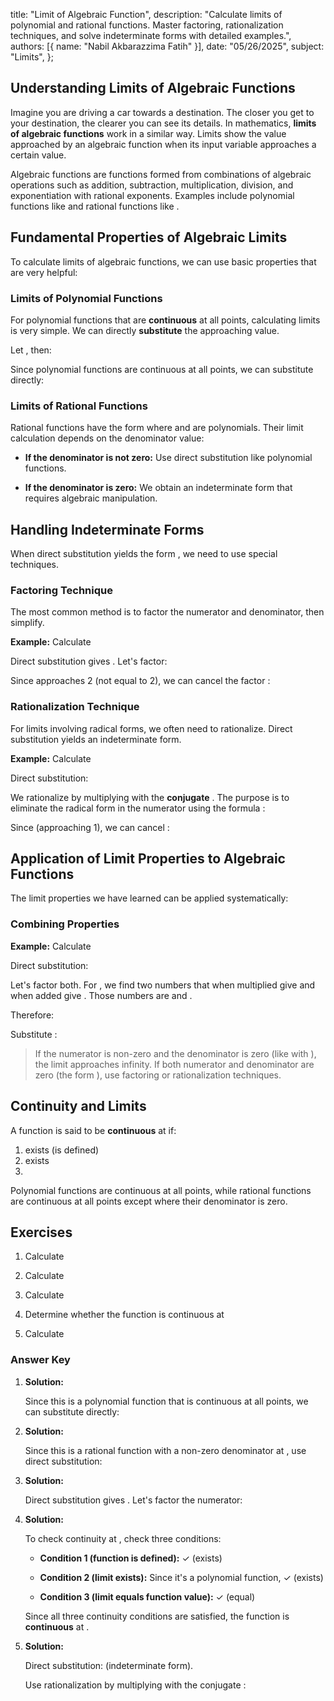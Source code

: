    title: "Limit of Algebraic Function",
   description: "Calculate limits of polynomial and rational functions. Master factoring, rationalization techniques, and solve indeterminate forms with detailed examples.",
   authors: [{ name: "Nabil Akbarazzima Fatih" }],
   date: "05/26/2025",
   subject: "Limits",
};

## Understanding Limits of Algebraic Functions

Imagine you are driving a car towards a destination. The closer you get to your destination, the clearer you can see its details. In mathematics, **limits of algebraic functions** work in a similar way. Limits show the value approached by an algebraic function when its input variable approaches a certain value.

Algebraic functions are functions formed from combinations of algebraic operations such as addition, subtraction, multiplication, division, and exponentiation with rational exponents. Examples include polynomial functions like <InlineMath math="f(x) = x^2 + 3x - 2" /> and rational functions like <InlineMath math="g(x) = \frac{x + 1}{x - 2}" />.

## Fundamental Properties of Algebraic Limits

To calculate limits of algebraic functions, we can use basic properties that are very helpful:

### Limits of Polynomial Functions

For polynomial functions that are **continuous** at all points, calculating limits is very simple. We can directly **substitute** the approaching value.

Let <InlineMath math="f(x) = x^4 - 5x^3 + x^2 - 7" />, then:

<BlockMath math="\lim_{x \to 2} f(x) = \lim_{x \to 2} (x^4 - 5x^3 + x^2 - 7)" />

Since polynomial functions are continuous at all points, we can substitute directly:

<BlockMath math="= 2^4 - 5(2^3) + 2^2 - 7 = 16 - 40 + 4 - 7 = -27" />

### Limits of Rational Functions

Rational functions have the form <InlineMath math="\frac{P(x)}{Q(x)}" /> where <InlineMath math="P(x)" /> and <InlineMath math="Q(x)" /> are polynomials. Their limit calculation depends on the denominator value:

- **If the denominator is not zero:** Use direct substitution like polynomial functions.

- **If the denominator is zero:** We obtain an indeterminate form that requires algebraic manipulation.

## Handling Indeterminate Forms

When direct substitution yields the form <InlineMath math="\frac{0}{0}" />, we need to use special techniques.

### Factoring Technique

The most common method is to factor the numerator and denominator, then simplify.

**Example:** Calculate <InlineMath math="\lim_{x \to 2} \frac{x^2 - 4}{x - 2}" />

Direct substitution gives <InlineMath math="\frac{0}{0}" />. Let's factor:

<div className="flex flex-col gap-4">
<BlockMath math="x^2 - 4 = (x + 2)(x - 2)" />
<BlockMath math="\lim_{x \to 2} \frac{x^2 - 4}{x - 2} = \lim_{x \to 2} \frac{(x + 2)(x - 2)}{x - 2}" />
</div>

Since <InlineMath math="x" /> approaches 2 (not equal to 2), we can cancel the factor <InlineMath math="(x - 2)" />:

<BlockMath math="= \lim_{x \to 2} (x + 2) = 2 + 2 = 4" />

### Rationalization Technique

For limits involving radical forms, we often need to rationalize. Direct substitution yields an indeterminate form.

**Example:** Calculate <InlineMath math="\lim_{x \to 1} \frac{\sqrt{x} - 1}{x - 1}" />

Direct substitution:

<div className="flex flex-col gap-4">
<BlockMath math="\frac{\sqrt{1} - 1}{1 - 1} = \frac{1 - 1}{0} = \frac{0}{0} \text{ (indeterminate form)}" />
</div>

We rationalize by multiplying with the **conjugate** <InlineMath math="\sqrt{x} + 1" />. The purpose is to eliminate the radical form in the numerator using the formula <InlineMath math="(a-b)(a+b) = a^2 - b^2" />:

<div className="flex flex-col gap-4">
<BlockMath math="\lim_{x \to 1} \frac{\sqrt{x} - 1}{x - 1} \cdot \frac{\sqrt{x} + 1}{\sqrt{x} + 1}" />
<BlockMath math="= \lim_{x \to 1} \frac{(\sqrt{x} - 1)(\sqrt{x} + 1)}{(x - 1)(\sqrt{x} + 1)}" />
<BlockMath math="= \lim_{x \to 1} \frac{(\sqrt{x})^2 - 1^2}{(x - 1)(\sqrt{x} + 1)} = \lim_{x \to 1} \frac{x - 1}{(x - 1)(\sqrt{x} + 1)}" />
</div>

Since <InlineMath math="x \neq 1" /> (approaching 1), we can cancel <InlineMath math="(x - 1)" />:

<BlockMath math="= \lim_{x \to 1} \frac{1}{\sqrt{x} + 1} = \frac{1}{\sqrt{1} + 1} = \frac{1}{1 + 1} = \frac{1}{2}" />

## Application of Limit Properties to Algebraic Functions

The limit properties we have learned can be applied systematically:

### Combining Properties

**Example:** Calculate <InlineMath math="\lim_{x \to 3} \frac{x^2 - 9}{x^2 + 2x - 15}" />

Direct substitution:

<div className="flex flex-col gap-4">
<BlockMath math="\frac{3^2 - 9}{3^2 + 2(3) - 15} = \frac{9 - 9}{9 + 6 - 15} = \frac{0}{0} \text{ (indeterminate form)}" /> 
</div>

Let's factor both. For <InlineMath math="x^2 + 2x - 15" />, we find two numbers that when multiplied give <InlineMath math="-15" /> and when added give <InlineMath math="2" />. Those numbers are <InlineMath math="5" /> and <InlineMath math="-3" />.

<div className="flex flex-col gap-4">
<BlockMath math="x^2 - 9 = (x - 3)(x + 3)" />
<BlockMath math="x^2 + 2x - 15 = x^2 + 5x - 3x - 15 = x(x + 5) - 3(x + 5) = (x - 3)(x + 5)" />
</div>

Therefore:

<div className="flex flex-col gap-4">
<BlockMath math="\lim_{x \to 3} \frac{(x - 3)(x + 3)}{(x - 3)(x + 5)} = \lim_{x \to 3} \frac{x + 3}{x + 5}" />
</div>

Substitute <InlineMath math="x = 3" />: <InlineMath math="\frac{3 + 3}{3 + 5} = \frac{6}{8} = \frac{3}{4}" />

> If the numerator is non-zero and the denominator is zero (like <InlineMath math="\frac{a}{0}" /> with <InlineMath math="a \neq 0" />), the limit approaches infinity. If both numerator and denominator are zero (the form <InlineMath math="\frac{0}{0}" />), use factoring or rationalization techniques.

## Continuity and Limits

A function <InlineMath math="f" /> is said to be **continuous** at <InlineMath math="x = c" /> if:

1. <InlineMath math="f(c)" /> exists (is defined)
2. <InlineMath math="\lim_{x \to c} f(x)" /> exists  
3. <InlineMath math="\lim_{x \to c} f(x) = f(c)" />

Polynomial functions are continuous at all points, while rational functions are continuous at all points except where their denominator is zero.

## Exercises

1. Calculate <InlineMath math="\lim_{x \to 2} (x^4 - 5x^3 + x^2 - 7)" />

2. Calculate <InlineMath math="\lim_{x \to 2} \frac{x^2 - 6x + 8}{x^2 + 16x + 28}" />

3. Calculate <InlineMath math="\lim_{x \to 1} \frac{x^2 - 2x + 1}{x - 1}" />

4. Determine whether the function <InlineMath math="f(x) = x^2 - 2x + 1" /> is continuous at <InlineMath math="x = 1" />

5. Calculate <InlineMath math="\lim_{x \to 0} \frac{\sqrt{x + 4} - 2}{x}" />

### Answer Key

1. **Solution:**

   Since this is a polynomial function that is continuous at all points, we can substitute directly:
   
   <div className="flex flex-col gap-4">
   <BlockMath math="\lim_{x \to 2} (x^4 - 5x^3 + x^2 - 7) = 2^4 - 5(2^3) + 2^2 - 7" />
   <BlockMath math="= 16 - 5(8) + 4 - 7 = 16 - 40 + 4 - 7 = -27" />
   </div>

2. **Solution:**

   Since this is a rational function with a non-zero denominator at <InlineMath math="x = 2" />, use direct substitution:
   
   <div className="flex flex-col gap-4">
   <BlockMath math="\lim_{x \to 2} \frac{x^2 - 6x + 8}{x^2 + 16x + 28} = \frac{2^2 - 6(2) + 8}{2^2 + 16(2) + 28}" />
   <BlockMath math="= \frac{4 - 12 + 8}{4 + 32 + 28} = \frac{0}{64} = 0" />
   </div>

3. **Solution:**

   Direct substitution gives <InlineMath math="\frac{0}{0}" />. Let's factor the numerator:
   
   <div className="flex flex-col gap-4">
   <BlockMath math="x^2 - 2x + 1 = (x - 1)^2" />
   <BlockMath math="\lim_{x \to 1} \frac{(x - 1)^2}{x - 1} = \lim_{x \to 1} (x - 1) = 1 - 1 = 0" />
   </div>

4. **Solution:**

   To check continuity at <InlineMath math="x = 1" />, check three conditions:
   
   - **Condition 1 (function is defined):** <InlineMath math="f(1) = 1^2 - 2(1) + 1 = 1 - 2 + 1 = 0" /> ✓ (exists)
   
   - **Condition 2 (limit exists):** Since it's a polynomial function, <InlineMath math="\lim_{x \to 1} f(x) = f(1) = 0" /> ✓ (exists)
   
   - **Condition 3 (limit equals function value):** <InlineMath math="\lim_{x \to 1} f(x) = f(1) = 0" /> ✓ (equal)
   
   Since all three continuity conditions are satisfied, the function is **continuous** at <InlineMath math="x = 1" />.

5. **Solution:**

   Direct substitution: <InlineMath math="\frac{\sqrt{0 + 4} - 2}{0} = \frac{2 - 2}{0} = \frac{0}{0}" /> (indeterminate form).
   
   Use rationalization by multiplying with the conjugate <InlineMath math="\sqrt{x + 4} + 2" />:
   
   <div className="flex flex-col gap-4">
   <BlockMath math="\lim_{x \to 0} \frac{\sqrt{x + 4} - 2}{x} \cdot \frac{\sqrt{x + 4} + 2}{\sqrt{x + 4} + 2}" />
   <BlockMath math="= \lim_{x \to 0} \frac{(\sqrt{x + 4})^2 - 2^2}{x(\sqrt{x + 4} + 2)} = \lim_{x \to 0} \frac{(x + 4) - 4}{x(\sqrt{x + 4} + 2)}" />
   <BlockMath math="= \lim_{x \to 0} \frac{x}{x(\sqrt{x + 4} + 2)} = \lim_{x \to 0} \frac{1}{\sqrt{x + 4} + 2}" />
   <BlockMath math="= \frac{1}{\sqrt{0 + 4} + 2} = \frac{1}{\sqrt{4} + 2} = \frac{1}{2 + 2} = \frac{1}{4}" />
   </div>